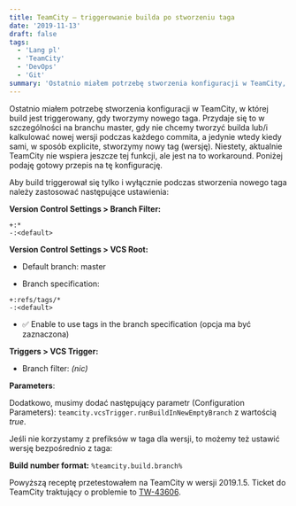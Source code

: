```yaml
---
title: TeamCity — triggerowanie builda po stworzeniu taga
date: '2019-11-13'
draft: false
tags:
  - 'Lang pl'
  - 'TeamCity'
  - 'DevOps'
  - 'Git'
summary: 'Ostatnio miałem potrzebę stworzenia konfiguracji w TeamCity, w której build jest triggerowany, gdy tworzymy nowego taga. Przydaje się to w szczególności na branchu master, gdy nie chcemy tworzyć builda lub/i kalkulować nowej wersji podczas każdego commita, a jedynie wtedy kiedy sami, w sposób explicite, stworzymy nowy tag (wersję). Niestety, aktualnie TeamCity nie wspiera jeszcze tej funkcji, ale jest na to workaround. Poniżej podaję gotowy przepis na tę konfigurację.'
---
```


Ostatnio miałem potrzebę stworzenia konfiguracji w TeamCity, w której build jest triggerowany, gdy tworzymy nowego taga. Przydaje się to w szczególności na branchu master, gdy nie chcemy tworzyć builda lub/i kalkulować nowej wersji podczas każdego commita, a jedynie wtedy kiedy sami, w sposób explicite, stworzymy nowy tag (wersję). Niestety, aktualnie TeamCity nie wspiera jeszcze tej funkcji, ale jest na to workaround. Poniżej podaję gotowy przepis na tę konfigurację.

Aby build triggerował się tylko i wyłącznie podczas stworzenia nowego taga należy zastosować następujące ustawienia:

**Version Control Settings > Branch Filter:**

```
+:*
-:<default>
```

**Version Control Settings > VCS Root:**

* Default branch: master

* Branch specification:

```
+:refs/tags/*
-:<default>
```

* ✅ Enable to use tags in the branch specification (opcja ma być zaznaczona)

**Triggers > VCS Trigger:**

* Branch filter: _(nic)_

**Parameters**:

Dodatkowo, musimy dodać następujący parametr (Configuration Parameters): `teamcity.vcsTrigger.runBuildInNewEmptyBranch` z wartością _true_.

Jeśli nie korzystamy z prefiksów w taga dla wersji, to możemy też ustawić wersję bezpośrednio z taga:

**Build number format:** `%teamcity.build.branch%`

Powyższą receptę przetestowałem na TeamCity w wersji 2019.1.5. Ticket do TeamCity traktujący o problemie to [TW-43606](https://youtrack.jetbrains.com/issue/TW-43606).
